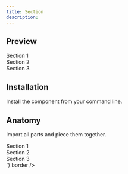 ```yaml
---
title: Section
description: 
---
```

## Preview

<Preview>
  <Container
    css={{
      width:"100%",
      flexDirection: "column",
      alignItems: "center",
      gap: "$3",
    }}
  >
  <Section size="1" css={{ backgroundColor: '$bgBase' }}>
    <Text as="p" size="4" css={{ textAlign: 'center' }}>Section 1</Text>
  </Section>
  <Section size="2" css={{ backgroundColor: '$bgBase', my: '$1' }}>
    <Text as="p" size="4" css={{ textAlign: 'center' }}>Section 2</Text>
  </Section>
  <Section size="3" css={{ backgroundColor: '$bgBase' }}>
    <Text as="p" size="4" css={{ textAlign: 'center' }}>Section 3</Text>
  </Section>
  </Container>
</Preview>

## Installation

Install the component from your command line.

<LiveProvider>
    <LiveEditor code={`npm install @raystack/apsara`} border/>
</LiveProvider>


## Anatomy
Import all parts and piece them together.

<LiveProvider>
    <LiveEditor code={`

<Section size="1" css={{ backgroundColor: '$bgBase' }}>
  <Text as="p" size="4" css={{ textAlign: 'center' }}>Section 1</Text>
</Section>
<Section size="2" css={{ backgroundColor: '$bgBase', my: '$1' }}>
  <Text as="p" size="4" css={{ textAlign: 'center' }}>Section 2</Text>
</Section>
<Section size="3" css={{ backgroundColor: '$bgBase' }}>
  <Text as="p" size="4" css={{ textAlign: 'center' }}>Section 3</Text>
</Section>
`} border />
</LiveProvider>
